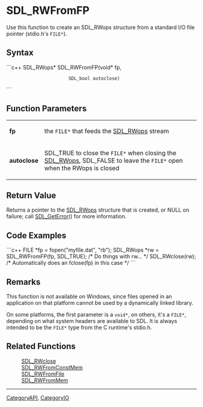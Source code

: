 <!-- pragma section-numbers off -->
<!-- pragma disable-camelcase -->

= SDL_RWFromFP =
Use this function to create an SDL_RWops structure from a standard I/O file pointer (stdio.h's <code>FILE*</code>).


== Syntax ==
```c++
SDL_RWops* SDL_RWFromFP(void*    fp,
                        SDL_bool autoclose)
```

== Function Parameters ==
{|
|'''fp'''
|the <code>FILE*</code> that feeds the [[SDL_RWops]] stream
|-
|'''autoclose'''
|SDL_TRUE to close the <code>FILE*</code> when closing the [[SDL_RWops]], SDL_FALSE to leave the <code>FILE*</code> open when the RWops is closed
|}

== Return Value ==
Returns a pointer to the [[SDL_RWops]] structure that is created, or NULL on failure; call [[SDL_GetError]]() for more information.

== Code Examples ==
```c++
FILE *fp = fopen("myfile.dat", "rb");
SDL_RWops *rw = SDL_RWFromFP(fp, SDL_TRUE);
/* Do things with rw... */
SDL_RWclose(rw); /* Automatically does an fclose(fp) in this case */
```

== Remarks ==
This function is not available on Windows, since files opened in an application on that platform cannot be used by a dynamically linked library.

On some platforms, the first parameter is a <code>void*</code>, on others, it's a <code>FILE*</code>, depending on what system headers are available to SDL. It is always intended to be the <code>FILE*</code> type from the C runtime's stdio.h.

== Related Functions ==
:[[SDL_RWclose]]
:[[SDL_RWFromConstMem]]
:[[SDL_RWFromFile]]
:[[SDL_RWFromMem]]

----
[[CategoryAPI]], [[CategoryIO]]
